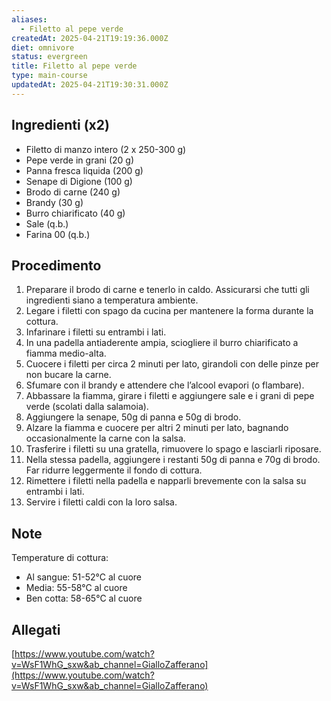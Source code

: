 ```yaml
---
aliases:
  - Filetto al pepe verde
createdAt: 2025-04-21T19:19:36.000Z
diet: omnivore
status: evergreen
title: Filetto al pepe verde
type: main-course
updatedAt: 2025-04-21T19:30:31.000Z
---
```

## Ingredienti (x2)

- Filetto di manzo intero (2 x 250-300 g)
- Pepe verde in grani (20 g)
- Panna fresca liquida (200 g)
- Senape di Digione (100 g)
- Brodo di carne (240 g)
- Brandy (30 g)
- Burro chiarificato (40 g)
- Sale (q.b.)
- Farina 00 (q.b.)

## Procedimento

1. Preparare il brodo di carne e tenerlo in caldo. Assicurarsi che tutti gli ingredienti siano a temperatura ambiente.
2. Legare i filetti con spago da cucina per mantenere la forma durante la cottura.
3. Infarinare i filetti su entrambi i lati.
4. In una padella antiaderente ampia, sciogliere il burro chiarificato a fiamma medio-alta.
5. Cuocere i filetti per circa 2 minuti per lato, girandoli con delle pinze per non bucare la carne.
6. Sfumare con il brandy e attendere che l’alcool evapori (o flambare).
7. Abbassare la fiamma, girare i filetti e aggiungere sale e i grani di pepe verde (scolati dalla salamoia).
8. Aggiungere la senape, 50g di panna e 50g di brodo.
9. Alzare la fiamma e cuocere per altri 2 minuti per lato, bagnando occasionalmente la carne con la salsa.
10. Trasferire i filetti su una gratella, rimuovere lo spago e lasciarli riposare.
11. Nella stessa padella, aggiungere i restanti 50g di panna e 70g di brodo. Far ridurre leggermente il fondo di cottura.
12. Rimettere i filetti nella padella e napparli brevemente con la salsa su entrambi i lati.
13. Servire i filetti caldi con la loro salsa.

## Note

Temperature di cottura:

- Al sangue: 51-52°C al cuore
- Media: 55-58°C al cuore
- Ben cotta: 58-65°C al cuore

## Allegati

[https://www.youtube.com/watch?v=WsF1WhG_sxw&ab_channel=GialloZafferano](https://www.youtube.com/watch?v=WsF1WhG_sxw&ab_channel=GialloZafferano)
